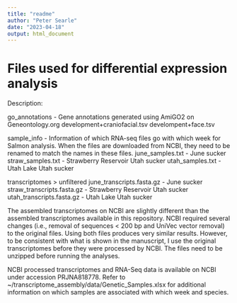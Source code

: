 ```yaml
---
title: "readme"
author: "Peter Searle"
date: "2023-04-18"
output: html_document
---
```


# Files used for differential expression analysis

Description: 

go_annotations - Gene annotations generated using AmiGO2 on Geneontology.org
  development+craniofacial.tsv
  develompent+face.tsv

sample_info - Information of which RNA-seq files go with which week for Salmon analysis. When the files are downloaded from NCBI, they need to be renamed to match the names in these files. 
  june_samples.txt - June sucker
  straw_samples.txt - Strawberry Reservoir Utah sucker
  utah_samples.txt - Utah Lake Utah sucker

transcriptomes > unfiltered
  june_transcripts.fasta.gz - June sucker
  straw_transcripts.fasta.gz - Strawberry Reservoir Utah sucker
  utah_transcripts.fasta.gz - Utah Lake Utah sucker

The assembled transcriptomes on NCBI are slightly different than the assembled transcriptomes available in this repository. NCBI required several changes (i.e., removal of sequences < 200 bp and UniVec vector removal) to the original files. Using both files produces very similar results. However, to be consistent with what is shown in the manuscript, I use the original transcriptomes before they were processed by NCBI. The files need to be unzipped before running the analyses.

NCBI processed transcriptomes and RNA-Seq data is available on NCBI under accession PRJNA818778. Refer to ~/transcriptome_assembly/data/Genetic_Samples.xlsx for additional information on which samples are associated with which week and species.